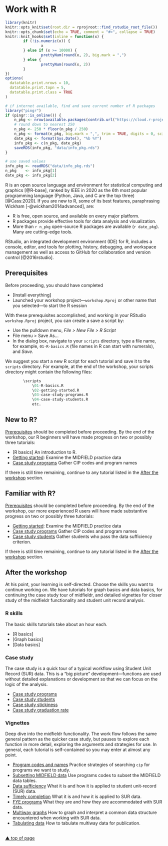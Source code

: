 # Work with R {#work-with-R}

```r
library(knitr)
knitr::opts_knit$set(root.dir = rprojroot::find_rstudio_root_file())
knitr::opts_chunk$set(echo = TRUE, comment = "#>", collapse = TRUE) 
knitr::knit_hooks$set(inline = function(x) {
        if (!is.numeric(x)) { 
                x 
        } else if (x >= 10000) { 
                prettyNum(round(x, 2), big.mark = ",")
        } else {
                prettyNum(round(x, 2))
        }
})
options(
  datatable.print.nrows = 10,
  datatable.print.topn = 5,
  datatable.print.class = TRUE
)
```

```r
# if internet available, find and save current number of R packages
library("pingr")
if (pingr::is_online()) {
	n_pkg <- nrow(available.packages(contrib.url("https://cloud.r-project.org/")))
	# round down to nearest 250
	n_pkg <- 250 * floor(n_pkg / 250)
	n_pkg <- format(n_pkg, big.mark = ",", trim = TRUE, digits = 0, scientific = FALSE)
	date_pkg <- format(Sys.Date(), "%b %Y")
	info_pkg <- c(n_pkg, date_pkg)
	saveRDS(info_pkg, "data/info_pkg.rds")
}

# use saved values 
info_pkg <- readRDS("data/info_pkg.rds")
n_pkg    <- info_pkg[1]
date_pkg <- info_pkg[2]
```

R is an open source language and environment for statistical computing and graphics [@R-base], ranked by IEEE in 2020 as the 6th most popular programming language (Python, Java, and C are the top three) [@Cass:2020]. If you are new to R, some of its best features, paraphrasing Wickham  [-@wickham2014advanced], are: 

- R is free, open source, and available on every major platform. 
- R packages provide effective tools for data analysis and visualization. 
- More than `r n_pkg` open-source R packages are available (`r date_pkg`). Many are cutting-edge tools. 

RStudio, an integrated development environment (IDE) for R, includes a console, editor, and tools for plotting, history, debugging, and workspace management as well as access to GitHub for collaboration and version control  [@2016rstudio]. 




## Prerequisites {#prerequisites}

Before proceeding, you should have completed

- [Install everything]    
- Launched your workshop project---`workshop.Rproj` or other name that you selected---to start the R session     

With these prerequisites accomplished, and working in your RStudio  `workshop.Rproj` project, you can create a save a script by:

- Use the pulldown menu, _File &gt; New File &gt; R Script_ 
- File menu > Save As... 
- In the dialog box, navigate to your `scripts` directory, type a file name, for example, `01-R-basics.R` (file names in R can start with numerals), and _Save_. 

We suggest you start a new R script for each tutorial and save it to the `scripts` directory. For example, at the end of the workshop, your scripts directory might contain the following files:     

``` r
        \scripts    
            \01-R-basics.R    
            \02-getting-started.R    
            \03-case-study-programs.R    
            \04-case-study-students.R     
            etc.  
```



## New to R? 

[Prerequisites] should be completed before proceeding. By the end of the workshop, our R beginners will have made progress on two or possibly three tutorials:  

- [R basics] An introduction to R. 
- [Getting started](https://midfieldr.github.io/midfieldr/articles/art-000-getting-started.html){target="_blank"}: Examine the MIDFIELD practice data  
- [Case study programs](https://midfieldr.github.io/midfieldr/articles/art-002-case-study-programs.html){target="_blank"} Gather CIP codes and program names

If there is still time remaining, continue to any tutorial listed in the [After the workshop] section.  













## Familiar with R? 

[Prerequisites] should be completed before proceeding. By the end of the workshop, our more experienced R users will have made substantive progress on two or possibly three tutorials: 

- [Getting started](https://midfieldr.github.io/midfieldr/articles/art-000-getting-started.html){target="_blank"}: Examine the MIDFIELD practice data  
- [Case study programs](https://midfieldr.github.io/midfieldr/articles/art-002-case-study-programs.html){target="_blank"} Gather CIP codes and program names 
- [Case study students](https://midfieldr.github.io/midfieldr/articles/art-004-case-study-students.html){target="_blank"} Gather students who pass the data sufficiency criterion. 



If there is still time remaining, continue to any tutorial listed in the [After the workshop] section.  
 
 
 
 
## After the workshop 

At his point, your learning is self-directed. Choose the skills you want to continue working on. We have tutorials for graph basics and data basics, for continuing the case study tour of midfieldr, and detailed vignettes for closer study of the midfieldr functionality and student unit record analysis. 

### R skills

The basic skills tutorials take about an hour each.

- [R basics] 
- [Graph basics]  
- [Data basics]   





### Case study 

The case study is a quick tour of a typical workflow using Student Unit Record (SUR) data. This is a “big picture” development---functions are used without detailed explanations or development so that we can focus on the logic of the analysis.  

- [Case study programs](https://midfieldr.github.io/midfieldr/articles/art-002-case-study-programs.html){target="_blank"}
- [Case study students](https://midfieldr.github.io/midfieldr/articles/art-004-case-study-students.html){target="_blank"} 
- [Case study stickiness](https://midfieldr.github.io/midfieldr/articles/art-006-case-study-stickiness.html){target="_blank"} 
- [Case study graduation rate](https://midfieldr.github.io/midfieldr/articles/art-008-case-study-grad-rate.html){target="_blank"}





### Vignettes

Deep dive into the midfieldr functionality. The work flow follows the same general pattern as the quicker case study, but pauses to explore each function in more detail, exploring the arguments and strategies for use. In general, each tutorial is self-contained so you may enter at almost any point. 

- [Program codes and names](https://midfieldr.github.io/midfieldr/articles/art-010-program-codes.html){target="_blank"} Practice strategies of searching `cip` for programs we want to study. 
- [Subsetting MIDFIELD data](https://midfieldr.github.io/midfieldr/articles/art-015-subsetting-midfield-data.html){target="_blank"} Use programs codes to subset the MIDFIELD data tables. 
- [Data sufficiency](https://midfieldr.github.io/midfieldr/articles/art-020-data-sufficiency.html){target="_blank"} What it is and how it is applied to student unit-record (SUR) data. 
- [Timely completion](https://midfieldr.github.io/midfieldr/articles/art-030-timely-completion.html){target="_blank"} What it is and how it is applied to SUR data. 
- [FYE programs](https://midfieldr.github.io/midfieldr/articles/art-040-fye-programs.html){target="_blank"} What they are and how they are accommodated with SUR data. 
- [Multiway graphs](https://midfieldr.github.io/midfieldr/articles/art-050-multiway-graphs.html){target="_blank"} How to graph and interpret a common data structure encountered when working with SUR data. 
- [Tabulating data](https://midfieldr.github.io/midfieldr/articles/art-060-tabulating-data.html){target="_blank"} How to tabulate multiway data for publication. 









<br>
[&#9650; top of page](#work-with-R)
